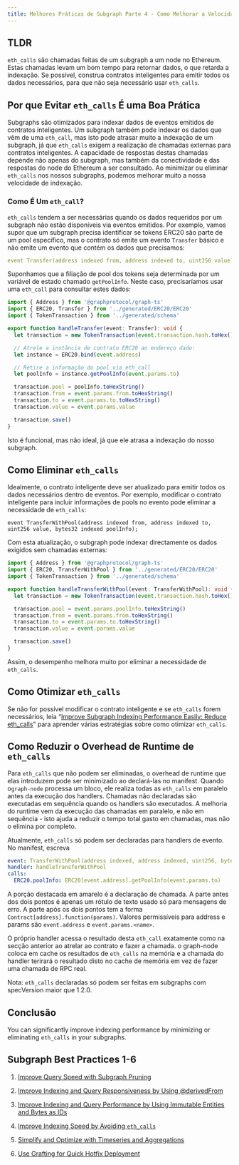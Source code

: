 ```yaml
---
title: Melhores Práticas de Subgraph Parte 4 - Como Melhorar a Velocidade da Indexação ao Evitar eth_calls
---
```


## TLDR

`eth_calls` são chamadas feitas de um subgraph a um node no Ethereum. Estas chamadas levam um bom tempo para retornar dados, o que retarda a indexação. Se possível, construa contratos inteligentes para emitir todos os dados necessários, para que não seja necessário usar `eth_calls`.

## Por que Evitar `eth_calls` É uma Boa Prática

Subgraphs são otimizados para indexar dados de eventos emitidos de contratos inteligentes. Um subgraph também pode indexar os dados que vêm de uma `eth_call`, mas isto pode atrasar muito a indexação de um subgraph, já que `eth_calls` exigem a realização de chamadas externas para contratos inteligentes. A capacidade de respostas destas chamadas depende não apenas do subgraph, mas também da conectividade e das respostas do node do Ethereum a ser consultado. Ao minimizar ou eliminar `eth_calls` nos nossos subgraphs, podemos melhorar muito a nossa velocidade de indexação.

### Como É Um `eth_call`?

`eth_calls` tendem a ser necessárias quando os dados requeridos por um subgraph não estão disponíveis via eventos emitidos. Por exemplo, vamos supor que um subgraph precisa identificar se tokens ERC20 são parte de um pool específico, mas o contrato só emite um evento `Transfer` básico e não emite um evento que contém os dados que precisamos:

```yaml
event Transfer(address indexed from, address indexed to, uint256 value);
```

Suponhamos que a filiação de pool dos tokens seja determinada por um variável de estado chamado `getPoolInfo`. Neste caso, precisaríamos usar uma `eth_call` para consultar estes dados:

```typescript
import { Address } from '@graphprotocol/graph-ts'
import { ERC20, Transfer } from '../generated/ERC20/ERC20'
import { TokenTransaction } from '../generated/schema'

export function handleTransfer(event: Transfer): void {
  let transaction = new TokenTransaction(event.transaction.hash.toHex())

  // Atrele a instância de contrato ERC20 ao endereço dado:
  let instance = ERC20.bind(event.address)

  // Retire a informação do pool via eth_call
  let poolInfo = instance.getPoolInfo(event.params.to)

  transaction.pool = poolInfo.toHexString()
  transaction.from = event.params.from.toHexString()
  transaction.to = event.params.to.toHexString()
  transaction.value = event.params.value

  transaction.save()
}
```

Isto é funcional, mas não ideal, já que ele atrasa a indexação do nosso subgraph.

## Como Eliminar `eth_calls`

Idealmente, o contrato inteligente deve ser atualizado para emitir todos os dados necessários dentro de eventos. Por exemplo, modificar o contrato inteligente para incluir informações de pools no evento pode eliminar a necessidade de `eth_calls`:

```
event TransferWithPool(address indexed from, address indexed to, uint256 value, bytes32 indexed poolInfo);
```

Com esta atualização, o subgraph pode indexar directamente os dados exigidos sem chamadas externas:

```typescript
import { Address } from '@graphprotocol/graph-ts'
import { ERC20, TransferWithPool } from '../generated/ERC20/ERC20'
import { TokenTransaction } from '../generated/schema'

export function handleTransferWithPool(event: TransferWithPool): void {
  let transaction = new TokenTransaction(event.transaction.hash.toHex())

  transaction.pool = event.params.poolInfo.toHexString()
  transaction.from = event.params.from.toHexString()
  transaction.to = event.params.to.toHexString()
  transaction.value = event.params.value

  transaction.save()
}
```

Assim, o desempenho melhora muito por eliminar a necessidade de `eth_calls`.

## Como Otimizar `eth_calls`

Se não for possível modificar o contrato inteligente e se `eth_calls` forem necessários, leia “[Improve Subgraph Indexing Performance Easily: Reduce eth_calls](https://thegraph.com/blog/improve-subgraph-performance-reduce-eth-calls/)” para aprender várias estratégias sobre como otimizar `eth_calls`.

## Como Reduzir o Overhead de Runtime de `eth_calls`

Para `eth_calls` que não podem ser eliminadas, o overhead de runtime que elas introduzem pode ser minimizado ao declará-las no manifest. Quando o`graph-node` processa um bloco, ele realiza todas as `eth_calls` em paralelo antes da execução dos handlers. Chamadas não declaradas são executadas em sequência quando os handlers são executados. A melhoria do runtime vem da execução das chamadas em paralelo, e não em sequência - isto ajuda a reduzir o tempo total gasto em chamadas, mas não o elimina por completo.

Atualmente, `eth_calls` só podem ser declaradas para handlers de evento. No manifest, escreva

```yaml
event: TransferWithPool(address indexed, address indexed, uint256, bytes32 indexed)
handler: handleTransferWithPool
calls:
  ERC20.poolInfo: ERC20[event.address].getPoolInfo(event.params.to)
```

A porção destacada em amarelo é a declaração de chamada. A parte antes dos dois pontos é apenas um rótulo de texto usado só para mensagens de erro. A parte após os dois pontos tem a forma `Contract[address].function(params)`. Valores permissíveis para address e params são `event.address` e `event.params.<name>`.

O próprio handler acessa o resultado desta `eth_call` exatamente como na secção anterior ao atrelar ao contrato e fazer a chamada. o graph-node coloca em cache os resultados de `eth_calls` na memória e a chamada do handler terirará o resultado disto no cache de memória em vez de fazer uma chamada de RPC real.

Nota: `eth_calls` declaradas só podem ser feitas em subgraphs com specVersion maior que 1.2.0.

## Conclusão

You can significantly improve indexing performance by minimizing or eliminating `eth_calls` in your subgraphs.

## Subgraph Best Practices 1-6

1. [Improve Query Speed with Subgraph Pruning](/subgraphs/cookbook/pruning/)

2. [Improve Indexing and Query Responsiveness by Using @derivedFrom](/subgraphs/cookbook/derivedfrom/)

3. [Improve Indexing and Query Performance by Using Immutable Entities and Bytes as IDs](/subgraphs/cookbook/immutable-entities-bytes-as-ids/)

4. [Improve Indexing Speed by Avoiding `eth_calls`](/subgraphs/cookbook/avoid-eth-calls/)

5. [Simplify and Optimize with Timeseries and Aggregations](/subgraphs/cookbook/timeseries/)

6. [Use Grafting for Quick Hotfix Deployment](/subgraphs/cookbook/grafting-hotfix/)
